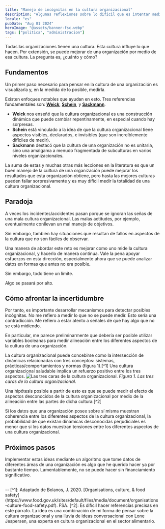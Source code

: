 ```yaml
---
title: "Manejo de incógnitas en la cultura organizacional"
description: "Algunas reflexiones sobre lo difícil que es intentar medir aspectos de la cultura organizacional que no se han observado directamente"
locale: "es"
pubDate: "Aug 01 2024"
heroImage: "@assets/banner-fsc.webp"
tags: ["politica", "administracion"]
---
```


Todas las organizaciones tienen una cultura. Esta cultura influye lo que hacen. Por extensión, se puede mejorar de una organización por medio de esa cultura. La pregunta es, ¿cuánto y cómo?

## Fundamentos
Un primer paso necesario para pensar en la cultura de una organización es visualizarla y, en la medida de lo posible, medirla.

Existen enfoques notables que ayudan en esto. Tres referencias fundamentales son: <a href="https://michiganross.umich.edu/faculty-research/faculty/karl-weick" target="_blank">**Weick**</a>, <a href="https://mitsloan.mit.edu/faculty/directory/edgar-h-schein" target="_blank">**Schein**</a>, y <a href="https://scholar-google-com.gate3.library.lse.ac.uk/citations?user=58wL0FsAAAAJ" target="_blank">**Sackmann**</a>.

- **Weick** nos enseñó que la cultura organizacional es una construcción dinámica que puede cambiar repentinamente, en especial cuando hay sorpresas.
- **Schein** está vinculado a la idea de que la cultura organizacional tiene aspectos visibles, declarados, e invisibles (que son increíblemente difíciles de medir).
- **Sackmann** destacó que la cultura de una organización no es unitaria, sino una amalgama a menudo fragmentada de subculturas en varios niveles organizacionales.

La suma de estas y muchas otras más lecciones en la literatura es que un buen manejo de la cultura de una organización puede mejorar los resultados que esta organización obtiene, pero hasta las mejores culturas pueden fallar sorpresivamente y es muy díficil medir la totalidad de una cultura organizacional.

## Paradoja
A veces los incidentes/accidentes pasan porque se ignoran las señas de una mala cultura organizacional. Las malas actitudes, por ejemplo, eventualmente conllevan un mal manejo de objetivos.

Sin embargo, también hay situaciones que resultan de fallos en aspectos de la cultura que no son fáciles de observar.

Una manera de abordar este reto es mejorar como uno mide la cultura organizacional, y hacerlo de manera continua. Vale la pena apoyar esfuerzos en esta dirección, especialmente ahora que se puede analizar datos en formas que antes no era posible.

Sin embargo, todo tiene un límite.

Algo se pasará por alto.

## Cómo afrontar la incertidumbre
Por tanto, es importante desarrollar mecanismos para detectar posibles incógnitas. No me refiero a medir lo que no se puede medir. Esto sería una contradicción. Me refiero a estar atento a señales de que hay algo que no se está midiendo.

En particular, me parece preliminarmente que debería ser posible utilizar variables booleanas para medir alineación entre los diferentes aspectos de la cultura de una organización. 

La cultura organizacional puede concebirse como la intersección de dinámicas relacionadas con tres conceptos: sistemas, prácticas/comportamientos y normas (figura 1).[^1] Una cultura organizacional saludable implica un refuerzo positivo entre los tres aspectos.
![Las tres caras de la cultura organizacional.](/food-safety-culture.webp "Figura 1: Las tres caras de la cultura organizacional.")
<span className="text-2sm">*Figura 1. Las tres caras de la cultura organizacional.*</span>

Una hipótesis posible a partir de esto es que se puede medir el efecto de aspectos desconocidos de la cultura organizacional por medio de la alineación entre las partes de dicha cultura.[^2] 

Si los datos que una organización posee sobre sí misma muestran coherencia entre los diferentes aspectos de la cultura organizacional, la probabilidad de que existan dinámicas desconocidas perjudiciales es menor que si los datos muestran tensiones entre los diferentes aspectos de una cultura organizacional.

## Próximos pasos
Implementar estas ideas mediante un algoritmo que tome datos de diferentes áreas de una organización es algo que he querido hacer ya por bastante tiempo. Lamentablemente, no se puede hacer sin financiamiento significativo.

<br />
--
[^1]: Adaptado de Bolanos, J. 2020. [Organisations, culture, & food safety](https://www.food.gov.uk/sites/default/files/media/document/organisations-culture-food-safety.pdf). FSA.
[^2]: Es difícil hacer referencias precisas en este párrafo. La idea es una combinación de mi forma de pensar sobre la cultura organizacional y una lluvia de ideas conversacional con Lone Jespersen, una experta en cultura organizacional en el sector alimentario.